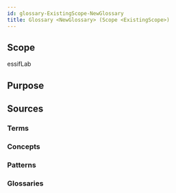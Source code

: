 ```yaml
---
id: glossary-ExistingScope-NewGlossary
title: Glossary <NewGlossary> (Scope <ExistingScope>)
---
```

<!--A %%glossary%% is a list of %%terms:term%% with (short) explanations, usually aimed to help people understand texts around a certain (set of) topic(s) in some context(s).-->

## Scope
<!-- *REQUIRED* Short text (label, abbreviation) used to refer to the %%scope%% within which the %%glossary%% is defined. The default is essifLab.-->
essifLab

## Purpose
<!--State the purpose(s) that this glossary aims to fulfill, in such a way that readers can easily determine whether or not it is useful for them to use it.-->

## Sources
<!--This section specifies the sources from which the glossary entries (and their descriptions) are to be collected. All terms from all sources are included in the glossary. If that is too much, then you should revert to stating individual terms, patterns or concepts (see below).-->

### Terms
<!--Specify the %%term-files:term-file%% that are to be included in this glossary. If a term is defined in a scope as well as in a %%term-file%%, then both are included in the glossary (where the scope identifier is used to distinguish between them). -->

### Concepts
<!--Specify the %%concept-files:concept-file%% that are to serve as a source for this glossary. If a term is defined in a scope, or as a term, or in a pattern as well as in a %%concept-file%%, the latter takes precedence.-->

### Patterns
<!--Specify the %%pattern-files:pattern-file%% that are to serve as a source for this glossary. If a term is defined in a scope or as a term as well as in a %%pattern-file%%, then both are included in the glossary (where the scope identifier is used to distinguish between them).-->

### Glossaries
<!--Specify the %%glossary-files:glossary-file%% all %%term%%s of which are to be included in this glossary.-->

<!--
---
## Footnotes

[//]: # This (optional) section contains any footnotes that may have been specified in the text above.

[^1]: the text for footnote [^1] goes here.

-->
